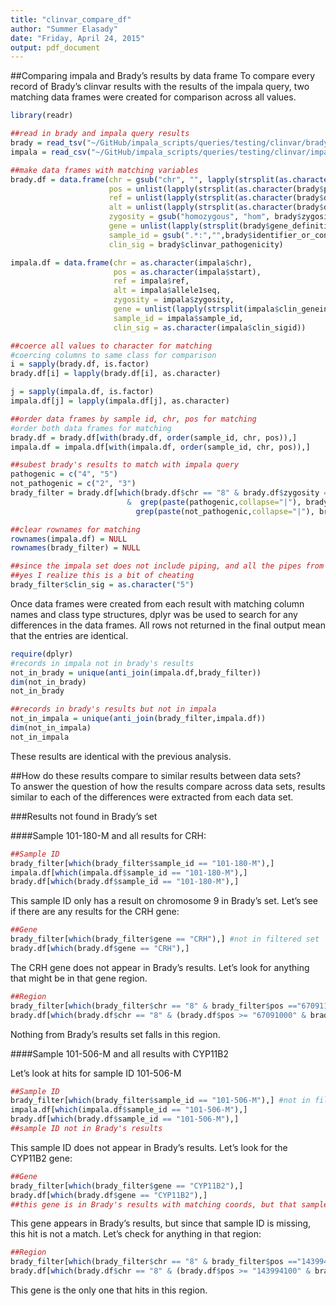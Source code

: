 ```yaml
---
title: "clinvar_compare_df"
author: "Summer Elasady"
date: "Friday, April 24, 2015"
output: pdf_document
---
```

##Comparing impala and Brady's results by data frame
To compare every record of Brady's clinvar results with the results of the impala query, two matching data frames were created for comparison across all values. 

```r

library(readr)

##read in brady and impala query results
brady = read_tsv("~/GitHub/impala_scripts/queries/testing/clinvar/brady_clinvar.txt")
impala = read_csv("~/GitHub/impala_scripts/queries/testing/clinvar/impala_query_results.csv")

##make data frames with matching variables
brady.df = data.frame(chr = gsub("chr", "", lapply(strsplit(as.character(brady$position), ":"), function(x) x[1])),
                      pos = unlist(lapply(strsplit(as.character(brady$position), ":"), function(x) x[2])),
                      ref = unlist(lapply(strsplit(as.character(brady$dna_change), "->"), function(x) x[1])),
                      alt = unlist(lapply(strsplit(as.character(brady$dna_change), "->"), function(x) x[2])),
                      zygosity = gsub("homozygous", "hom", brady$zygosity),
                      gene = unlist(lapply(strsplit(brady$gene_definition, ':'), function(x) x[1])),
                      sample_id = gsub(".*:","",brady$identifier_or_consent), 
                      clin_sig = brady$clinvar_pathogenicity)

impala.df = data.frame(chr = as.character(impala$chr), 
                       pos = as.character(impala$start),
                       ref = impala$ref,
                       alt = impala$allele1seq,
                       zygosity = impala$zygosity,
                       gene = unlist(lapply(strsplit(impala$clin_geneinfo, ':'), function(x) x[1])),
                       sample_id = impala$sample_id,
                       clin_sig = as.character(impala$clin_sigid))

##coerce all values to character for matching
#coercing columns to same class for comparison
i = sapply(brady.df, is.factor)
brady.df[i] = lapply(brady.df[i], as.character)

j = sapply(impala.df, is.factor)
impala.df[j] = lapply(impala.df[j], as.character)

##order data frames by sample id, chr, pos for matching
#order both data frames for matching
brady.df = brady.df[with(brady.df, order(sample_id, chr, pos)),]
impala.df = impala.df[with(impala.df, order(sample_id, chr, pos)),]

##subest brady's results to match with impala query
pathogenic = c("4", "5")
not_pathogenic = c("2", "3")
brady_filter = brady.df[which(brady.df$chr == "8" & brady.df$zygosity == "hom"
                          &  grep(paste(pathogenic,collapse="|"), brady.df$clin_sig) &
                            grep(paste(not_pathogenic,collapse="|"), brady.df$clin_sig, invert=TRUE)),]

##clear rownames for matching
rownames(impala.df) = NULL
rownames(brady_filter) = NULL

##since the impala set does not include piping, and all the pipes from Brady's results are "5|5" gsub with "5" for matching
##yes I realize this is a bit of cheating
brady_filter$clin_sig = as.character("5")
```

Once data frames were created from each result with matching column names and class type structures, dplyr was be used to search for any differences in the data frames. All rows not returned in the final output mean that the entries are identical. 

```r

require(dplyr)
#records in impala not in brady's results
not_in_brady = unique(anti_join(impala.df,brady_filter))
dim(not_in_brady)
not_in_brady

##records in brady's results but not in impala
not_in_impala = unique(anti_join(brady_filter,impala.df))
dim(not_in_impala)
not_in_impala
```

These results are identical with the previous analysis. 

##How do these results compare to similar results between data sets?   
To answer the question of how the results compare across data sets, results similar to each of the differences were extracted from each data set. 

###Results not found in Brady's set

####Sample 101-180-M and all results for CRH:   

```r

##Sample ID 
brady_filter[which(brady_filter$sample_id == "101-180-M"),] 
impala.df[which(impala.df$sample_id == "101-180-M"),]
brady.df[which(brady.df$sample_id == "101-180-M"),]
```

This sample ID only has a result on chromosome 9 in Brady's set. Let's see if there are any results for the CRH gene: 

```r

##Gene
brady_filter[which(brady_filter$gene == "CRH"),] #not in filtered set
brady.df[which(brady.df$gene == "CRH"),]
```

The CRH gene does not appear in Brady's results. Let's look for anything that might be in that gene region. 

```r

##Region
brady_filter[which(brady_filter$chr == "8" & brady_filter$pos =="67091182" ),] #not in filtered set
brady.df[which(brady.df$chr == "8" & (brady.df$pos >= "67091000" & brady.df$pos <= "67091300")),] #nothing in this range

```

Nothing from Brady's results set falls in this region. 

####Sample 101-506-M and all results with CYP11B2

Let's look at hits for sample ID 101-506-M

```r

##Sample ID 
brady_filter[which(brady_filter$sample_id == "101-506-M"),] #not in filtered set
impala.df[which(impala.df$sample_id == "101-506-M"),]
brady.df[which(brady.df$sample_id == "101-506-M"),]
##sample ID not in Brady's results
```

This sample ID does not appear in Brady's results. Let's look for the CYP11B2 gene: 

```r
##Gene
brady_filter[which(brady_filter$gene == "CYP11B2"),] 
brady.df[which(brady.df$gene == "CYP11B2"),]
##this gene is in Brady's results with matching coords, but that sample is not included
```

This gene appears in Brady's results, but since that sample ID is missing, this hit is not a match. Let's check for anything in that region: 

```r
##Region
brady_filter[which(brady_filter$chr == "8" & brady_filter$pos =="143994266" ),] 
brady.df[which(brady.df$chr == "8" & (brady.df$pos >= "143994100" & brady.df$pos <= "143994300")),] #nothing in this range
```
This gene is the only one that hits in this region. 